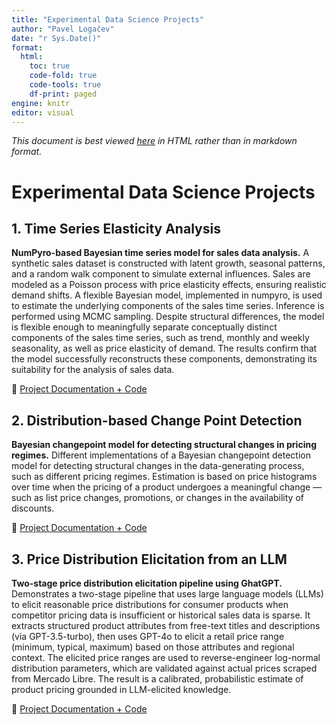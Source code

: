 ```yaml
---
title: "Experimental Data Science Projects"
author: "Pavel Logačev"
date: "r Sys.Date()"
format:
  html:
    toc: true
    code-fold: true
    code-tools: true
    df-print: paged
engine: knitr
editor: visual
---
```



*This document is best viewed [here](https://github.com/plogacev/case_studies) in HTML rather than in markdown format.*


# Experimental Data Science Projects 

## 1. Time Series Elasticity Analysis

**NumPyro-based Bayesian time series model for sales data analysis.**
A synthetic sales dataset is constructed with latent growth, seasonal patterns, and a random walk component to simulate external influences.
Sales are modeled as a Poisson process with price elasticity effects, ensuring realistic demand shifts. A flexible Bayesian model, 
implemented in numpyro, is used to estimate the underlying components of the sales time series. Inference is performed using MCMC sampling. 
Despite structural differences, the model is flexible enough to meaningfully separate conceptually distinct components of 
the sales time series, such as trend, monthly and weekly seasonality, as well as price elasticity of demand. 
The results confirm that the model successfully reconstructs these components, demonstrating its suitability for the analysis of sales data.

🔗 [Project Documentation + Code](time_series_analysis_1/README.md)  


## 2. Distribution-based Change Point Detection

**Bayesian changepoint model for detecting structural changes in pricing regimes.**
Different implementations of a Bayesian changepoint detection model for detecting structural changes in the data-generating process, such as 
different pricing regimes. Estimation is based on price histograms over time when the pricing of a product undergoes a meaningful change — such as list price changes, promotions, or changes in the availability
of discounts.

🔗 [Project Documentation + Code](pricedist_changepoints)

## 3. Price Distribution Elicitation from an LLM

**Two-stage price distribution elicitation pipeline using GhatGPT.**
Demonstrates a two-stage pipeline that uses large language models (LLMs) to elicit reasonable price distributions for consumer products when competitor pricing data is insufficient or historical sales data is sparse.
It extracts structured product attributes from free-text titles and descriptions (via GPT-3.5-turbo), then uses GPT-4o to elicit a retail price range (minimum, typical, maximum) based
on those attributes and regional context. The elicited price ranges are used to reverse-engineer log-normal distribution parameters, which are validated against actual prices scraped from Mercado Libre.
The result is a calibrated, probabilistic estimate of product pricing grounded in LLM-elicited knowledge.

🔗 [Project Documentation + Code](price_distribution_elicitation/price_distribution_elicitation.html)
